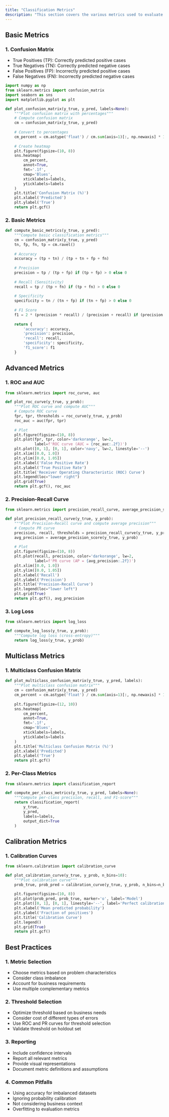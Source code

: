 ```yaml
---
title: "Classification Metrics"
description: "This section covers the various metrics used to evaluate classification models, including their mathematical foundations, implementation, and practical considerations."
---
```


## Basic Metrics

### 1. Confusion Matrix
- True Positives (TP): Correctly predicted positive cases
- True Negatives (TN): Correctly predicted negative cases
- False Positives (FP): Incorrectly predicted positive cases
- False Negatives (FN): Incorrectly predicted negative cases

```python
import numpy as np
from sklearn.metrics import confusion_matrix
import seaborn as sns
import matplotlib.pyplot as plt

def plot_confusion_matrix(y_true, y_pred, labels=None):
    """Plot confusion matrix with percentages"""
    # Compute confusion matrix
    cm = confusion_matrix(y_true, y_pred)
    
    # Convert to percentages
    cm_percent = cm.astype('float') / cm.sum(axis=1)[:, np.newaxis] * 100
    
    # Create heatmap
    plt.figure(figsize=(10, 8))
    sns.heatmap(
        cm_percent,
        annot=True,
        fmt='.1f',
        cmap='Blues',
        xticklabels=labels,
        yticklabels=labels
    )
    plt.title('Confusion Matrix (%)')
    plt.xlabel('Predicted')
    plt.ylabel('True')
    return plt.gcf()
```

### 2. Basic Metrics
```python
def compute_basic_metrics(y_true, y_pred):
    """Compute basic classification metrics"""
    cm = confusion_matrix(y_true, y_pred)
    tn, fp, fn, tp = cm.ravel()
    
    # Accuracy
    accuracy = (tp + tn) / (tp + tn + fp + fn)
    
    # Precision
    precision = tp / (tp + fp) if (tp + fp) > 0 else 0
    
    # Recall (Sensitivity)
    recall = tp / (tp + fn) if (tp + fn) > 0 else 0
    
    # Specificity
    specificity = tn / (tn + fp) if (tn + fp) > 0 else 0
    
    # F1 Score
    f1 = 2 * (precision * recall) / (precision + recall) if (precision + recall) > 0 else 0
    
    return {
        'accuracy': accuracy,
        'precision': precision,
        'recall': recall,
        'specificity': specificity,
        'f1_score': f1
    }
```

## Advanced Metrics

### 1. ROC and AUC
```python
from sklearn.metrics import roc_curve, auc

def plot_roc_curve(y_true, y_prob):
    """Plot ROC curve and compute AUC"""
    # Compute ROC curve
    fpr, tpr, thresholds = roc_curve(y_true, y_prob)
    roc_auc = auc(fpr, tpr)
    
    # Plot
    plt.figure(figsize=(10, 8))
    plt.plot(fpr, tpr, color='darkorange', lw=2,
             label=f'ROC curve (AUC = {roc_auc:.2f})')
    plt.plot([0, 1], [0, 1], color='navy', lw=2, linestyle='--')
    plt.xlim([0.0, 1.0])
    plt.ylim([0.0, 1.05])
    plt.xlabel('False Positive Rate')
    plt.ylabel('True Positive Rate')
    plt.title('Receiver Operating Characteristic (ROC) Curve')
    plt.legend(loc="lower right")
    plt.grid(True)
    return plt.gcf(), roc_auc
```

### 2. Precision-Recall Curve
```python
from sklearn.metrics import precision_recall_curve, average_precision_score

def plot_precision_recall_curve(y_true, y_prob):
    """Plot Precision-Recall curve and compute average precision"""
    # Compute PR curve
    precision, recall, thresholds = precision_recall_curve(y_true, y_prob)
    avg_precision = average_precision_score(y_true, y_prob)
    
    # Plot
    plt.figure(figsize=(10, 8))
    plt.plot(recall, precision, color='darkorange', lw=2,
             label=f'PR curve (AP = {avg_precision:.2f})')
    plt.xlim([0.0, 1.0])
    plt.ylim([0.0, 1.05])
    plt.xlabel('Recall')
    plt.ylabel('Precision')
    plt.title('Precision-Recall Curve')
    plt.legend(loc="lower left")
    plt.grid(True)
    return plt.gcf(), avg_precision
```

### 3. Log Loss
```python
from sklearn.metrics import log_loss

def compute_log_loss(y_true, y_prob):
    """Compute log loss (cross-entropy)"""
    return log_loss(y_true, y_prob)
```

## Multiclass Metrics

### 1. Multiclass Confusion Matrix
```python
def plot_multiclass_confusion_matrix(y_true, y_pred, labels):
    """Plot multiclass confusion matrix"""
    cm = confusion_matrix(y_true, y_pred)
    cm_percent = cm.astype('float') / cm.sum(axis=1)[:, np.newaxis] * 100
    
    plt.figure(figsize=(12, 10))
    sns.heatmap(
        cm_percent,
        annot=True,
        fmt='.1f',
        cmap='Blues',
        xticklabels=labels,
        yticklabels=labels
    )
    plt.title('Multiclass Confusion Matrix (%)')
    plt.xlabel('Predicted')
    plt.ylabel('True')
    return plt.gcf()
```

### 2. Per-Class Metrics
```python
from sklearn.metrics import classification_report

def compute_per_class_metrics(y_true, y_pred, labels=None):
    """Compute per-class precision, recall, and F1-score"""
    return classification_report(
        y_true,
        y_pred,
        labels=labels,
        output_dict=True
    )
```

## Calibration Metrics

### 1. Calibration Curves
```python
from sklearn.calibration import calibration_curve

def plot_calibration_curve(y_true, y_prob, n_bins=10):
    """Plot calibration curve"""
    prob_true, prob_pred = calibration_curve(y_true, y_prob, n_bins=n_bins)
    
    plt.figure(figsize=(10, 8))
    plt.plot(prob_pred, prob_true, marker='o', label='Model')
    plt.plot([0, 1], [0, 1], linestyle='--', label='Perfect calibration')
    plt.xlabel('Mean predicted probability')
    plt.ylabel('Fraction of positives')
    plt.title('Calibration Curve')
    plt.legend()
    plt.grid(True)
    return plt.gcf()
```

## Best Practices

### 1. Metric Selection
- Choose metrics based on problem characteristics
- Consider class imbalance
- Account for business requirements
- Use multiple complementary metrics

### 2. Threshold Selection
- Optimize threshold based on business needs
- Consider cost of different types of errors
- Use ROC and PR curves for threshold selection
- Validate threshold on holdout set

### 3. Reporting
- Include confidence intervals
- Report all relevant metrics
- Provide visual representations
- Document metric definitions and assumptions

### 4. Common Pitfalls
- Using accuracy for imbalanced datasets
- Ignoring probability calibration
- Not considering business context
- Overfitting to evaluation metrics 